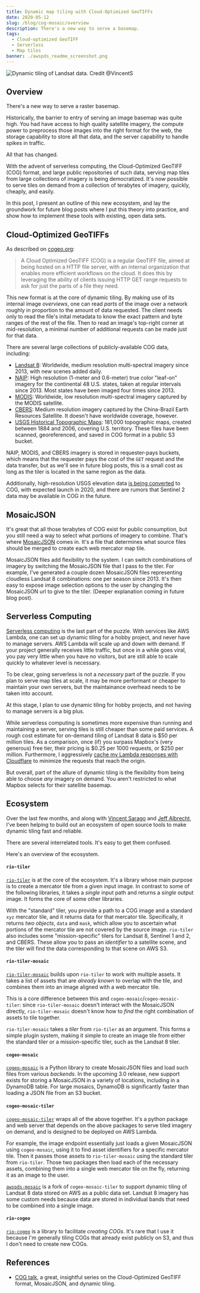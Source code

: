 ```yaml
---
title: Dynamic map tiling with Cloud-Optimized GeoTIFFs
date: 2020-05-12
slug: /blog/cog-mosaic/overview
description: There's a new way to serve a basemap.
tags:
  - Cloud-optimized GeoTIFF
  - Serverless
  - Map tiles
banner: ./awspds_readme_screenshot.png
---
```


![Dynamic tiling of Landsat data. Credit @_VincentS_](./awspds_readme_screenshot.png)

## Overview

There's a new way to serve a raster basemap.

Historically, the barrier to entry of serving an image basemap was
quite high. You had have access to high quality satellite imagery, the compute
power to preprocess those images into the right format for the web, the storage
capability to store all that data, and the server capability to handle spikes in
traffic.

All that has changed.

With the advent of serverless computing, the Cloud-Optimized GeoTIFF (COG)
format, and large public repositories of such data, serving map tiles from large
collections of imagery is being democratized. It's now possible to serve tiles
on demand from a collection of terabytes of imagery, quickly, cheaply, and
easily.

In this post, I present an outline of this new ecosystem, and lay the groundwork
for future blog posts where I put this theory into practice, and show how to
implement these tools with existing, open data sets.

## Cloud-Optimized GeoTIFFs

As described on [cogeo.org](https://www.cogeo.org/):

> A Cloud Optimized GeoTIFF (COG) is a regular GeoTIFF file, aimed at being hosted on a HTTP file server, with an internal organization that enables more efficient workflows on the cloud. It does this by leveraging the ability of clients issuing ​HTTP GET range requests to ask for just the parts of a file they need.

This new format is at the core of dynamic tiling. By making use of its internal
image _overviews_, one can read _parts_ of the image over a network roughly in
proportion to the amount of data requested. The client needs only to read the
file's inital metadata to know the exact pattern and byte ranges of the rest of
the file. Then to read an image's top-right corner at mid-resolution, a minimal
number of additional requests can be made just for that data.

There are several large collections of publicly-available COG data, including:

- [Landsat 8][landsat8_aws]: Worldwide, medium resolution multi-spectral imagery since 2013, with new scenes added daily.
- [NAIP][naip_aws]: High resolution (1-meter and 0.6-meter) true color "leaf-on" imagery for the continental 48 U.S. states, taken at regular intervals since 2013. Most states have been imaged four times since 2013.
- [MODIS][modis_aws]: Worldwide, low resolution multi-spectral imagery captured by the MODIS satellite.
- [CBERS][cbers_aws]: Medium resolution imagery captured by the China-Brazil Earth Resources Satellite. It doesn't have worldwide coverage, however.
- [USGS Historical Topographic Maps][usgs_htmc]: 181,000 topographic maps, created between 1884 and 2006, covering U.S. territory. These files have been scanned, georeferenced, and saved in COG format in a public S3 bucket.

NAIP, MODIS, and CBERS imagery is stored in requester-pays buckets, which means
that the requester pays the cost of the `GET` request and the data transfer, but
as we'll see in future blog posts, this is a small cost as long as the tiler is
located in the same region as the data.

Additionally, high-resolution USGS elevation data [is being
converted][usgs_3dep_cog] to COG, with expected launch in 2020, and there are
rumors that Sentinel 2 data may be available in COG in the future.

[landsat8_aws]: https://registry.opendata.aws/landsat-8/
[naip_aws]: https://registry.opendata.aws/naip/
[modis_aws]: https://registry.opendata.aws/modis-astraea/
[cbers_aws]: https://registry.opendata.aws/cbers/
[usgs_3dep_cog]: https://www.usgs.gov/news/usgs-digital-elevation-models-dem-switching-new-distribution-format
[usgs_htmc]: https://www.usgs.gov/core-science-systems/ngp/topo-maps/historical-topographic-map-collection?qt-science_support_page_related_con=0

## MosaicJSON

It's great that all those terabytes of COG exist for public consumption, but you
still need a way to select what portions of imagery to combine. That's where
[MosaicJSON][mosaicjson] comes in. It's a file that determines what source files
should be merged to create each web mercator map tile.

MosaicJSON files add flexibility to the system. I can switch combinations of
imagery by switching the MosaicJSON file that I pass to the tiler. For example,
I've generated a couple dozen MosaicJSON files representing cloudless Landsat 8
combinations: one per season since 2013. It's then easy to expose image
selection options to the user by changing the MosaicJSON url to give to the
tiler. (Deeper explanation coming in future blog post).

[mosaicjson]: https://github.com/developmentseed/mosaicjson-spec

## Serverless Computing

[Serverless computing][serverless_computing] is the last part of the puzzle.
With services like AWS Lambda, one can set up dynamic tiling for a hobby
project, and never have to manage servers. AWS Lambda will scale up and down
with demand. If your project generally receives little traffic, but once in a
while goes viral, you pay very little when you have no visitors, but are still
able to scale quickly to whatever level is necessary.

To be clear, going serverless is not a _necessary_ part of the puzzle. If you
plan to serve map tiles at scale, it may be more performant or cheaper to
maintain your own servers, but the maintainance overhead needs to be taken into
account.

At this stage, I plan to use dynamic tiling for hobby projects, and not having
to manage servers is a big plus.

While serverless computing is sometimes more expensive than running and
maintaining a server, serving tiles is still cheaper than some paid services. A
rough cost estimate for on-demand tiling of Landsat 8 data is $50 per million
tiles. As a comparison, once (if) you surpass Mapbox's (very generous) free
tier, their pricing is $0.25 per 1000 requests, or \$250 per million.
Furthermore, I aggressively [cache my Lambda responses with
Cloudflare][cache_cloudflare] to minimize the requests that reach the origin.

[cache_cloudflare]: /blog/caching-lambda-functions-cloudflare

But overall, part of the allure of dynamic tiling is the flexibility from being
able to choose _any_ imagery on demand. You aren't restricted to what Mapbox
selects for their satellite basemap.

[serverless_computing]: https://en.wikipedia.org/wiki/Serverless_computing

## Ecosystem

Over the last few months, and along with [Vincent Sarago][vincent_sarago] and
[Jeff Albrecht][jeff_albrecht], I've been helping to build out an ecosystem of
open source tools to make dynamic tiling fast and reliable.

[vincent_sarago]: https://twitter.com/_vincents_
[jeff_albrecht]: https://github.com/geospatial-jeff

There are several interrelated tools. It's easy to get them confused.

Here's an overview of the ecosystem.

#### `rio-tiler`

[`rio-tiler`][rio-tiler] is at the core of the ecosystem. It's a library whose
main purpose is to create a mercator tile from a given input image. In contrast
to some of the following libraries, it takes a _single_ input path and returns a
_single_ output image. It forms the core of some other libraries.

With the "standard" tiler, you provide a path to a COG image and a standard
`xyz` mercator tile, and it returns data for that mercator tile. Specifically,
it returns _two objects_, `data` and `mask`, which allow you to ascertain what
portions of the mercator tile are not covered by the source image. `rio-tiler`
also includes some "mission-specific" tilers for Landsat 8, Sentinel 1 and 2,
and CBERS. These allow you to pass an _identifier_ to a satellite scene, and the
tiler will find the data corresponding to that scene on AWS S3.

[rio-tiler]: https://github.com/cogeotiff/rio-tiler

#### `rio-tiler-mosaic`

[`rio-tiler-mosaic`][rio-tiler-mosaic] builds upon `rio-tiler` to work with
multiple assets. It takes a list of assets that are _already known_ to overlap
with the tile, and combines them into an image aligned with a web mercator tile.

This is a core difference between this and `cogeo-mosaic`/`cogeo-mosaic-tiler`:
since `rio-tiler-mosaic` doesn't interact with the MosaicJSON directly,
`rio-tiler-mosaic` doesn't know how to _find_ the right combination of assets to
tile together.

`rio-tiler-mosaic` takes a _tiler_ from `rio-tiler` as an argument. This forms a
simple plugin system, making it simple to create an image tile from either the
standard tiler or a mission-specific tiler, such as the Landsat 8 tiler.

[rio-tiler-mosaic]: https://github.com/cogeotiff/rio-tiler-mosaic

#### `cogeo-mosaic`

[`cogeo-mosaic`][cogeo-mosaic] is a Python library to create MosaicJSON files
and load such files from various _backends_. In the upcoming 3.0 release, new
support exists for storing a MosaicJSON in a variety of locations, including in
a DynamoDB table. For large mosaics, DynamoDB is significantly faster than
loading a JSON file from an S3 bucket.

[cogeo-mosaic]: https://github.com/developmentseed/cogeo-mosaic

#### `cogeo-mosaic-tiler`

[`cogeo-mosaic-tiler`][cogeo-mosaic-tiler] wraps all of the above together. It's
a python package and web server that depends on the above packages to serve
tiled imagery on demand, and is designed to be deployed on AWS Lambda.

For example, the image endpoint essentially just loads a given MosaicJSON using
`cogeo-mosaic`, using it to find asset identifiers for a specific mercator tile.
Then it passes those assets to `rio-tiler-mosaic` using the standard tiler from
`rio-tiler`. Those two packages then load each of the necessary assets,
combining them into a single web mercator tile on the fly, returning it as an
image to the user.

[`awspds-mosaic`][awspds-mosaic] is a fork of `cogeo-mosaic-tiler` to support
dynamic tiling of Landsat 8 data stored on AWS as a public data set. Landsat 8
imagery has some custom needs because data are stored in individual bands that
need to be combined into a single image.

[cogeo-mosaic-tiler]: https://github.com/developmentseed/cogeo-mosaic-tiler
[awspds-mosaic]: https://github.com/developmentseed/awspds-mosaic

#### `rio-cogeo`

[`rio-cogeo`][rio-cogeo] is a library to facilitate _creating COGs_. It's rare
that I use it because I'm generally tiling COGs that already exist publicly on
S3, and thus I don't need to create new COGs.

[rio-cogeo]: https://github.com/cogeotiff/rio-cogeo

## References

- [COG talk][cog_1], a great, insightful series on the Cloud-Optimized GeoTIFF format, MosaicJSON, and dynamic tiling.

[cog_1]: https://medium.com/devseed/cog-talk-part-1-whats-new-941facbcd3d1
